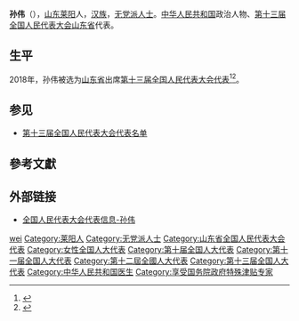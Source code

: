 {{otheruses|孙伟}}
{{not|孙伟 (1961年)}}
{{Infobox person
|name=孙伟
|birth_date={{birth year and age|1954|9}}
|ancestor=[[山东|山东]][[莱阳|莱阳]]
|nationality={{PRC}}
|title=[[全国人大代表|全国人大代表]]
|ethnicity=[[汉族|汉族]]
|gender=女
|party=[[无党派人士|无党派人士]]
|website=[http://210.82.31.1:8084/delegate/viewDelegate.action?dbid=131243 全国人大代表数据库]
}}
'''孙伟'''（{{bd|1954年|9月}}），[[山东|山东]][[莱阳|莱阳]]人，[[汉族|汉族]]，[[无党派人士|无党派人士]]。[[中华人民共和国|中华人民共和国]]政治人物、[[第十三届全国人民代表大会|第十三届全国人民代表大会]][[山东省|山东省]]代表{{refnest|{{Cite web|url=http://210.82.31.1:8084/delegate/viewDelegate.action?dbid=131243|title=全国人民代表大会代表信息-孙伟|accessdate=2020-03-16|work=中国人大网}}}}。

==生平==
2018年，孙伟被选为[[山东省|山东省]]出席[[第十三届全国人民代表大会|第十三届全国人民代表大会]][[第十三届全国人民代表大会代表|代表]]<ref>{{Cite web|title=中华人民共和国第十三届全国人民代表大会代表名单|url=http://www.gov.cn/xinwen/2018-02/24/content_5268538.htm|accessdate=2020-03-16|work=中国政府网|archive-date=2020-02-28|archive-url=https://web.archive.org/web/20200228133636/http://www.gov.cn/xinwen/2018-02/24/content_5268538.htm|dead-url=no}}</ref><ref>{{Cite web|title=（受权发布）中华人民共和国第十三届全国人民代表大会代表名单-中新网|url=http://www.chinanews.com/gn/2018/02-25/8453959.shtml|accessdate=2021-02-19|work=[[中国新闻网|中国新闻网]]|archive-date=2018-02-27|archive-url=https://web.archive.org/web/20180227031724/http://www.chinanews.com/gn/2018/02-25/8453959.shtml|dead-url=no}}</ref>。

==参见==
* [[第十三届全国人民代表大会代表名单|第十三届全国人民代表大会代表名单]]

==參考文獻==
{{reflist}}

==外部链接==
{{Portal|中国|政治}}
* [http://210.82.31.1:8084/delegate/viewDelegate.action?dbid=131243 全国人民代表大会代表信息-孙伟]

{{normdaten}}
{{DEFAULTSORT:sun wei}}
[[Category:孙姓|wei]]
[[Category:莱阳人|Category:莱阳人]]
[[Category:无党派人士|Category:无党派人士]]
[[Category:山东省全国人民代表大会代表|Category:山东省全国人民代表大会代表]]
[[Category:女性全国人大代表|Category:女性全国人大代表]]
[[Category:第十届全国人大代表|Category:第十届全国人大代表]]
[[Category:第十一届全国人大代表|Category:第十一届全国人大代表]]
[[Category:第十二屆全國人大代表|Category:第十二屆全國人大代表]]
[[Category:第十三届全国人大代表|Category:第十三届全国人大代表]]
[[Category:中华人民共和国医生|Category:中华人民共和国医生]]
[[Category:享受国务院政府特殊津贴专家|Category:享受国务院政府特殊津贴专家]]

{{中国政治人物小作品}}
